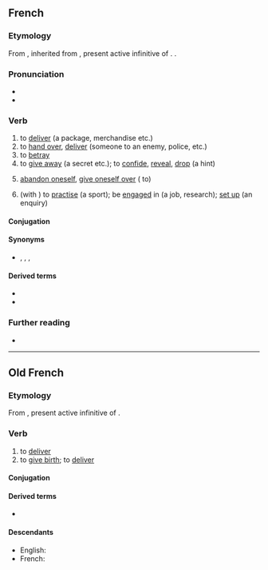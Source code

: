==French==

===Etymology===
From {{inh|fr|fro|livrer}}, inherited from {{inh|fr|la|līberāre}}, present active infinitive of {{m|la|līberō}}. {{doublet|libérer|lang=fr}}.

===Pronunciation===
* {{fr-IPA}}
* {{audio|Fr-livrer.ogg|audio|lang=fr}}

===Verb===
{{fr-verb}}

# to [[deliver]] (a package, merchandise etc.)
# to [[hand over]], [[deliver]] (someone to an enemy, police, etc.)
# to [[betray]]
# to [[give away]] (a secret etc.); to [[confide]], [[reveal]], [[drop]] (a hint)
# {{lb|fr|reflexive}} [[abandon oneself]], [[give oneself over]] ('''{{l|fr|à}}''' to)
# {{lb|fr|reflexive}} (with '''{{l|fr|à}}''') to [[practise]] (a sport); be [[engaged]] in (a job, research); [[set up]] (an enquiry)

====Conjugation====
{{fr-conj-auto}}

====Synonyms====
* {{l|fr|emmener}}, {{l|fr|transporter}}, {{l|fr|déposer}}, {{l|fr|dénoncer}}

====Derived terms====
* {{l|fr|livraison}}
* {{l|fr|livreur}}

===Further reading===
* {{R:TLFi}}

----

==Old French==

===Etymology===
From {{inh|fro|la|līberāre}}, present active infinitive of {{m|la|līberō}}.

===Verb===
{{head|fro|verb}}

# to [[deliver]]
# to [[give birth]]; to [[deliver]]

====Conjugation====
{{fro-conj-er}}

====Derived terms====
* {{l|fro|delivrer}}

====Descendants====
* English: {{l|en|livery}} {{qualifier|borrowed}}
* French: {{l|fr|livrer}}